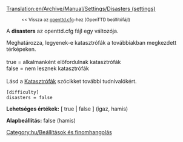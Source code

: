 [[Translation:en/Archive/Manual/Settings/Disasters (settings)]]

:<small><< Vissza az [[hu/Archive/Manual/Settings/Openttd.cfg|openttd.cfg]]-hez (OpenTTD beállítófájl)</small>


A '''disasters''' az openttd.cfg fájl egy változója.

Meghatározza, legyenek-e katasztrófák a továbbiakban megkezdett térképeken.<br><br>
true = alkalmanként előfordulnak katasztrófák<br>
false = nem lesznek katasztrófák<br><br>
Lásd a [[hu/Manual/Katasztrófák|Katasztrófák]] szócikket további tudnivalókért.

<pre>
[difficulty]
disasters = false
</pre>

'''Lehetséges értékek:''' [ true | false ] (igaz, hamis)

'''Alapbeállítás:''' false (hamis)


[[Category:hu/Beállítások és finomhangolás]]